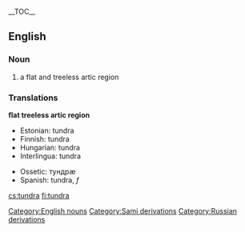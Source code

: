 {{wikipedia}}
__TOC__

==English==

=== Noun ===
#a flat and treeless artic region

=== Translations ===
<!--DefA-->'''flat treeless artic region'''
{{top}}
<!--languages from A to I go here-->
*Estonian: tundra
*Finnish: tundra
*Hungarian: tundra
*Interlingua: tundra
{{mid}}
<!--languages from J to Z go here-->
*Ossetic: тундрæ
*Spanish: tundra, ''f''
{{bottom}}

[[Category:English nouns]]
[[Category:Sami derivations]]
[[Category:Russian derivations]]

[[cs:tundra]]
[[fi:tundra]]